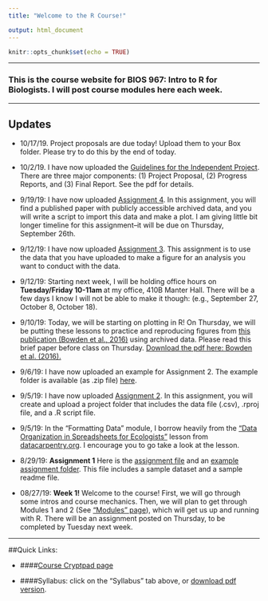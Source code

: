 ```yaml
---
title: "Welcome to the R Course!"

output: html_document
---
```


```r
knitr::opts_chunk$set(echo = TRUE)
```


---

### This is the course website for **BIOS 967: Intro to R for Biologists**. I will post course modules here each week.

---

## Updates

* 10/17/19. Project proposals are due today! Upload them to your Box folder. Please try to do this by the end of today.

* 10/2/19. I have now uploaded the [Guidelines for the Independent Project](pdfs/Independent Projects Guideline_2019.pdf). There are three major components: (1) Project Proposal, (2) Progress Reports, and (3) Final Report. See the pdf for details. 

* 9/19/19: I have now uploaded [Assignment 4](pdfs/Assignment4.pdf). In this assignment, you will find a published paper with publicly accessible archived data, and you will write a script to import this data and make a plot. I am giving little bit longer timeline for this assignment--it will be due on Thursday, September 26th. 

* 9/12/19: I have now uploaded [Assignment 3](pdfs/Assignment3.pdf). This assignment is to use the data that you have uploaded to make a figure for an analysis you want to conduct with the data. 

* 9/12/19: Starting next week, I will be holding office hours on **Tuesday/Friday 10-11am ** at my office, 410B Manter Hall. There will be a few days I know I will not be able to make it though: (e.g., September 27, October 8, October 18).

* 9/10/19: Today, we will be starting on plotting in R! On Thursday, we will be putting these lessons to practice and reproducing figures from [this publication (Bowden et al., 2016)](https://doi.org/10.1098/rsbl.2015.0574) using archived data. Please read this brief paper before class on Thursday. [Download the pdf here: Bowden et al. (2016).](pdfs/Bowden2016.pdf)

* 9/6/19: I have now uploaded an example for Assignment 2. The example folder is available (as .zip file) [here](data/Assignment2_example.zip).

* 9/5/19: I have now uploaded [Assignment 2](pdfs/Assignment2.pdf). In this assignment, you will create and upload a project folder that includes the data file (.csv), .rproj file, and a .R script file. 

* 9/5/19: In the "Formatting Data" module, I borrow heavily from the ["Data Organization in Spreadsheets for Ecologists"](https://datacarpentry.org/spreadsheet-ecology-lesson/) lesson from [datacarpentry.org](datacarpentry.org). I encourage you to go take a look at the lesson. 

* 8/29/19: **Assignment 1** Here is the [assignment file](pdfs/Assignment1.pdf) and an [example assignment folder](data/Assignment1_example.zip). This file includes a sample dataset and a sample readme file.


* 08/27/19: **Week 1!** Welcome to the course! First, we will go through some intros and course mechanics. Then, we will plan to get through Modules 1 and 2 (See ["Modules" page](modules.html)), which will get us up and running with R. There will be an assignment posted on Thursday, to be completed by Tuesday next week. 



---

##Quick Links:

- ####[Course Cryptpad page](https://cryptpad.fr/code/#/2/code/edit/2HTA5OzxqpIDW9RvkboNR445/){target="_blank"}

- ####Syllabus: click on the "Syllabus" tab above, or [download pdf version](pdfs/syllabus.pdf).
